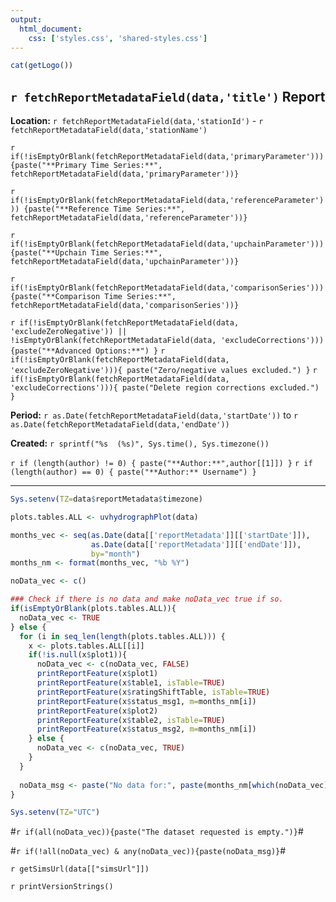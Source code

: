 ```yaml
---
output:
  html_document:
    css: ['styles.css', 'shared-styles.css']
---
```

<div class="header">
<div>
<div class="header-logo">
```r
cat(getLogo())
```
</div>
<div class="header-title">
## `r fetchReportMetadataField(data,'title')` Report
</div>
</div>
<div class="header-labels">
<div class="header-col-left">
**Location:**  `r fetchReportMetadataField(data,'stationId')` - `r fetchReportMetadataField(data,'stationName')`

`r if(!isEmptyOrBlank(fetchReportMetadataField(data,'primaryParameter'))) {paste("**Primary Time Series:**",  fetchReportMetadataField(data,'primaryParameter'))}`

`r if(!isEmptyOrBlank(fetchReportMetadataField(data,'referenceParameter'))) {paste("**Reference Time Series:**",  fetchReportMetadataField(data,'referenceParameter'))}`

`r if(!isEmptyOrBlank(fetchReportMetadataField(data,'upchainParameter'))) {paste("**Upchain Time Series:**",  fetchReportMetadataField(data,'upchainParameter'))}`

`r if(!isEmptyOrBlank(fetchReportMetadataField(data,'comparisonSeries'))) {paste("**Comparison Time Series:**",  fetchReportMetadataField(data,'comparisonSeries'))}`

`r if(!isEmptyOrBlank(fetchReportMetadataField(data, 'excludeZeroNegative')) || !isEmptyOrBlank(fetchReportMetadataField(data, 'excludeCorrections'))) {paste("**Advanced Options:**") }`
`r if(!isEmptyOrBlank(fetchReportMetadataField(data, 'excludeZeroNegative'))){ paste("Zero/negative values excluded.") }`
`r if(!isEmptyOrBlank(fetchReportMetadataField(data, 'excludeCorrections'))){ paste("Delete region corrections excluded.") }` 
</div>
<div class="header-col-right">
**Period:**  `r as.Date(fetchReportMetadataField(data,'startDate'))` to `r as.Date(fetchReportMetadataField(data,'endDate'))`

**Created:**  `r sprintf("%s  (%s)", Sys.time(), Sys.timezone())`

`r if (length(author) != 0) { paste("**Author:**",author[[1]]) }`
`r if (length(author) == 0) { paste("**Author:** Username") }`
</div>
</div>
</div>

***

```r
Sys.setenv(TZ=data$reportMetadata$timezone)

plots.tables.ALL <- uvhydrographPlot(data)

months_vec <- seq(as.Date(data[['reportMetadata']][['startDate']]), 
                  as.Date(data[['reportMetadata']][['endDate']]), 
                  by="month")
months_nm <- format(months_vec, "%b %Y")

noData_vec <- c()

### Check if there is no data and make noData_vec true if so. 
if(isEmptyOrBlank(plots.tables.ALL)){
  noData_vec <- TRUE
} else {
  for (i in seq_len(length(plots.tables.ALL))) {
    x <- plots.tables.ALL[[i]]
    if(!is.null(x$plot1)){
      noData_vec <- c(noData_vec, FALSE)
      printReportFeature(x$plot1)
      printReportFeature(x$table1, isTable=TRUE)
      printReportFeature(x$ratingShiftTable, isTable=TRUE)
      printReportFeature(x$status_msg1, m=months_nm[i])
      printReportFeature(x$plot2)
      printReportFeature(x$table2, isTable=TRUE)
      printReportFeature(x$status_msg2, m=months_nm[i])
    } else {
      noData_vec <- c(noData_vec, TRUE)
    }
  }
  
  noData_msg <- paste("No data for:", paste(months_nm[which(noData_vec)], collapse=", "))
}

Sys.setenv(TZ="UTC")
```

#`r if(all(noData_vec)){paste("The dataset requested is empty.")}`#

#`r if(!all(noData_vec) & any(noData_vec)){paste(noData_msg)}`#

`r getSimsUrl(data[["simsUrl"]])`

`r printVersionStrings()`